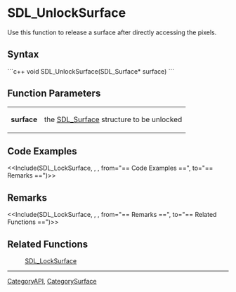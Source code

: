 <!-- pragma section-numbers off -->
<!-- pragma disable-camelcase -->

= SDL_UnlockSurface =
Use this function to release a surface after directly accessing the pixels.


== Syntax ==
```c++
void SDL_UnlockSurface(SDL_Surface* surface)
```

== Function Parameters ==
{|
|'''surface'''
|the [[SDL_Surface]] structure to be unlocked
|}

== Code Examples ==
<<Include(SDL_LockSurface, , , from="== Code Examples ==", to="== Remarks ==")>>

== Remarks ==
<<Include(SDL_LockSurface, , , from="== Remarks ==", to="== Related Functions ==")>>

== Related Functions ==
:[[SDL_LockSurface]]

----
[[CategoryAPI]], [[CategorySurface]]
